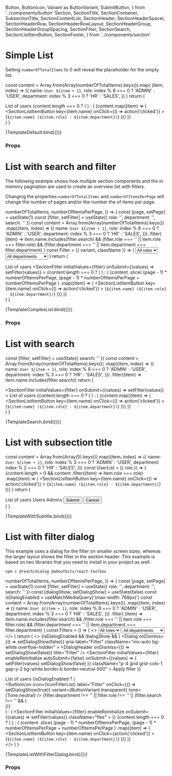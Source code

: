   Button,
  ButtonIcon,
  Variant as ButtonVariant,
  SubmitButton,
} from '../components/button'
  Section,
  SectionTitle,
  SectionContainer,
  SubsectionTitle,
  SectionContentList,
  SectionHeader,
  SectionHeaderSpacer,
  SectionHeaderRow,
  SectionHeaderRowLayout,
  SectionHeaderGroup,
  SectionHeaderGroupSpacing,
  SectionFilter,
  SectionSearch,
  SectionListItemButton,
  SectionFooter,
} from '../components/section'

<Meta title="Examples/List" />

# Simple List

Setting `numberOfTotalItems` to 0 will reveal the placeholder for the empty list.

  const content = Array.from(Array(numberOfTotalItems).keys()).map(
    (item, index) => ({
      name: `User ${item + 1}`,
      role: index % 8 === 0 ? 'ADMIN' : 'USER',
      department: index % 3 === 0 ? 'HR' : 'SALES',
    })
  )
  return (
    <Section>
      <SectionHeader>
        <SectionTitle>List of users</SectionTitle>
      </SectionHeader>
      <SectionContainer>
        {content.length === 0 ? (
          <SectionContentEmpty
            title="No users found"
            text="There are no items in this list at the moment."
          />
        ) : (
          <SectionContentList>
            {content.map((item) => (
              <SectionListItemButton
                key={item.name}
                onClick={() => action('clicked')}
              >
                {`${item.name} (${item.role} - ${item.department})`}
              </SectionListItemButton>
            ))}
          </SectionContentList>
        )}
      </SectionContainer>
    </Section>
  )
}

<Canvas>
  <Story
    name="Default"
    args={{
      numberOfTotalItems: 5,
    }}
  >
    {TemplateDefault.bind({})}
  </Story>
</Canvas>

### Props

<ArgsTable story="Default" />

# List with search and filter

The following example shows how multiple section components and the in memory pagination are used to create an overview list with filters.

Changing the properties `numberOfTotalItems` and `numberOfItemsPerPage` will change the number of pages and/or the number the of items per page.

  numberOfTotalItems,
  numberOfItemsPerPage,
}) => {
  const [page, setPage] = useState(1)
  const [filter, setFilter] = useState({ role: '', department: '', search: '' })
  const content = Array.from(Array(numberOfTotalItems).keys())
    .map((item, index) => ({
      name: `User ${item + 1}`,
      role: index % 8 === 0 ? 'ADMIN' : 'USER',
      department: index % 3 === 0 ? 'HR' : 'SALES',
    }))
    .filter(
      (item) =>
        item.name.includes(filter.search) &&
        (filter.role === '' || item.role === filter.role) &&
        (filter.department === '' || item.department === filter.department)
    )
  const Filter = ({ variant, className }) => (
    <SectionHeaderGroup className={className}>
      <Select id="role" name="role" variant={variant}>
        <option className="bg-gray-600" value="">
          All roles
        </option>
        <option className="bg-gray-600" value="ADMIN">
          Admin
        </option>
        <option className="bg-gray-600" value="USER">
          User
        </option>
      </Select>
      <Select id="department" name="department" variant={variant}>
        <option className="bg-gray-600" value="">
          All departments
        </option>
        <option className="bg-gray-600" value="HR">
          Human Resources
        </option>
        <option className="bg-gray-600" value="IT">
          Engineering
        </option>
        <option className="bg-gray-600" value="SALES">
          Sales
        </option>
      </Select>
    </SectionHeaderGroup>
  )
  return (
    <Section>
      <SectionHeader>
        <SectionHeaderRow>
          <SectionTitle>List of users</SectionTitle>
          <ButtonIcon
            label="Add"
            icon={IconAdd}
            variant={ButtonVariant.transparent}
            tone={Tone.neutral}
          />
        </SectionHeaderRow>
        <SectionFilter
          initialValues={filter}
          onSubmit={(values) => setFilter(values)}
        >
          <SectionHeaderRow layout={SectionHeaderRowLayout.stretch}>
            <SectionHeaderGroup
              spacing={SectionHeaderGroupSpacing.md}
              className="flex-col md:flex-row gap-y-2"
            >
              <SectionSearch className="w-full md:w-auto grow" />
              <Filter
                variant={InputVariant.transparent}
                className="hidden md:flex"
              />
              <Filter
                variant={InputVariant.soft}
                className="grid md:hidden grid-cols-2 w-full"
              />
            </SectionHeaderGroup>
          </SectionHeaderRow>
        </SectionFilter>
        <SectionHeaderSpacer />
      </SectionHeader>
      <SectionContainer>
        {content.length === 0 ? (
          <SectionContentEmpty
            title="No users found"
            text="There are no items in this list at the moment."
          />
        ) : (
          <SectionContentList>
            {content
              .slice(
                (page - 1) * numberOfItemsPerPage,
                (page - 1) * numberOfItemsPerPage + numberOfItemsPerPage
              )
              .map((item) => (
                <SectionListItemButton
                  key={item.name}
                  onClick={() => action('clicked')}
                >
                  {`${item.name} (${item.role} - ${item.department})`}
                </SectionListItemButton>
              ))}
          </SectionContentList>
        )}
        <SectionFooterWithPaginationInMemory
          page={page}
          size={numberOfItemsPerPage}
          total={content.length}
          onChangePage={setPage}
        />
      </SectionContainer>
    </Section>
  )
}

<Canvas>
  <Story
    name="List with search and filter"
    args={{
      numberOfTotalItems: 1000,
      numberOfItemsPerPage: 5,
    }}
  >
    {TemplateComplexList.bind({})}
  </Story>
</Canvas>

### Props

<ArgsTable story="List with search and filter" />

# List with search

  const [filter, setFilter] = useState({ search: '' })
  const content = Array.from(Array(numberOfTotalItems).keys())
    .map((item, index) => ({
      name: `User ${item + 1}`,
      role: index % 8 === 0 ? 'ADMIN' : 'USER',
      department: index % 3 === 0 ? 'HR' : 'SALES',
    }))
    .filter((item) => item.name.includes(filter.search))
  return (
    <Section>
      <SectionFilter
        initialValues={filter}
        onSubmit={(values) => setFilter(values)}
      >
        <SectionHeader>
          <SectionHeaderRow>
            <SectionTitle>List of users</SectionTitle>
            <SectionSearch className="hidden md:block" />
          </SectionHeaderRow>
          <SectionHeaderRow
            layout={SectionHeaderRowLayout.stretch}
            className="block md:hidden"
          >
            <SectionSearch />
          </SectionHeaderRow>
          <SectionHeaderSpacer className="md:hidden" />
        </SectionHeader>
      </SectionFilter>
      <SectionContainer>
        {content.length === 0 ? (
          <SectionContentEmpty
            title="No users found"
            text="There are no items in this list at the moment."
          />
        ) : (
          <SectionContentList>
            {content.map((item) => (
              <SectionListItemButton
                key={item.name}
                onClick={() => action('clicked')}
              >
                {`${item.name} (${item.role} - ${item.department})`}
              </SectionListItemButton>
            ))}
          </SectionContentList>
        )}
      </SectionContainer>
    </Section>
  )
}

<Canvas>
  <Story
    name="List with search"
    args={{
      numberOfTotalItems: 10,
    }}
  >
    {TemplateSearch.bind({})}
  </Story>
</Canvas>

# List with subsection title

  const content = Array.from(Array(5).keys()).map((item, index) => ({
    name: `User ${item + 1}`,
    role: index % 3 === 0 ? 'ADMIN' : 'USER',
    department: index % 2 === 0 ? 'HR' : 'SALES',
  }))
  const UserList = ({ role }) => (
    <SectionContentList>
      {content.length > 0 &&
        content
          .filter((item) => item.role === role)
          .map((item) => (
            <SectionListItemButton
              key={item.name}
              onClick={() => action('clicked')}
            >
              {`${item.name} (${item.role} - ${item.department})`}
            </SectionListItemButton>
          ))}
    </SectionContentList>
  )
  return (
    <Section>
      <SectionHeader>
        <SectionTitle>List of users</SectionTitle>
      </SectionHeader>
      <SectionContainer>
        <SubsectionTitle>Users</SubsectionTitle>
        <UserList role="USER" />
        <SubsectionTitle>Admins</SubsectionTitle>
        <UserList role="ADMIN" />
        <SectionFooter>
          <Actions>
            <Button>Submit</Button>
            <Button variant={ButtonVariant.ghost} className="lg:order-first">
              Cancel
            </Button>
          </Actions>
        </SectionFooter>
      </SectionContainer>
    </Section>
  )
}

<Canvas>
  <Story
    name="List with subsection title"
    args={{
      numberOfTotalItems: 1000,
      numberOfItemsPerPage: 5,
    }}
  >
    {TemplateWithSubtitle.bind({})}
  </Story>
</Canvas>

# List with filter dialog

This example uses a dialog for the filter on smaller screen sizes, whereas the larger layout shows the filter in the section header.
This example is based on two libraries that you need to install in your project as well:

```
npm i @reach/dialog @aboutbits/react-toolbox
```

  numberOfTotalItems,
  numberOfItemsPerPage,
}) => {
  const [page, setPage] = useState(1)
  const [filter, setFilter] = useState({ role: '', department: '', search: '' })
  const [dialogShow, setDialogShow] = useState(false)
  const isDialogEnabled = useMatchMediaQuery('(max-width: 768px)')
  const content = Array.from(Array(numberOfTotalItems).keys())
    .map((item, index) => ({
      name: `User ${item + 1}`,
      role: index % 8 === 0 ? 'ADMIN' : 'USER',
      department: index % 3 === 0 ? 'HR' : 'SALES',
    }))
    .filter(
      (item) =>
        item.name.includes(filter.search) &&
        (filter.role === '' || item.role === filter.role) &&
        (filter.department === '' || item.department === filter.department)
    )
  const Filters = () => (
    <>
      <Select id="role" name="role" variant={InputVariant.transparent}>
        <option className="bg-gray-600" value="">
          All roles
        </option>
        <option className="bg-gray-600" value="ADMIN">
          Admin
        </option>
        <option className="bg-gray-600" value="USER">
          User
        </option>
      </Select>
      <Select
        id="department"
        name="department"
        variant={InputVariant.transparent}
      >
        <option className="bg-gray-600" value="">
          All departments
        </option>
        <option className="bg-gray-600" value="HR">
          Human Resources
        </option>
        <option className="bg-gray-600" value="IT">
          Engineering
        </option>
        <option className="bg-gray-600" value="SALES">
          Sales
        </option>
      </Select>
      <SectionSearch className="col-span-full" />
    </>
  )
  return (
    <>
      {isDialogEnabled && dialogShow && (
        <Dialog
          onDismiss={() => setDialogShow(false)}
          aria-label="Filter"
          className="mx-auto bg-white overflow-hidden"
        >
          <DialogHeader onDismiss={() => setDialogShow(false)} title="Filter" />
          <SectionFilter
            initialValues={filter}
            enableReinitialize
            autoSubmit={false}
            onSubmit={(values) => {
              setFilter(values)
              setDialogShow(false)
            }}
            className="p-4 grid grid-cols-1 gap-y-2 bg-white border-b border-neutral-500"
          >
            <Filters />
            <SubmitButton className="col-span-full mt-2">
              Apply filter
            </SubmitButton>
          </SectionFilter>
        </Dialog>
      )}
      <Section>
        <SectionHeader>
          <SectionHeaderRow>
            <SectionTitle>List of users</SectionTitle>
            {isDialogEnabled ? (
              <SectionHeaderGroup>
                <div className="relative flex items-center">
                  <ButtonIcon
                    icon={IconFilterList}
                    label="Filter"
                    onClick={() => setDialogShow(true)}
                    variant={ButtonVariant.transparent}
                    tone={Tone.neutral}
                  />
                  {filter.department !== '' ||
                    filter.role !== '' ||
                    (filter.search !== '' && (
                      <div className="absolute left-0 p-1 bg-primary-500 rounded-full" />
                    ))}
                </div>
              </SectionHeaderGroup>
            ) : (
              <SectionFilter
                initialValues={filter}
                enableReinitialize
                onSubmit={(values) => setFilter(values)}
                className="flex"
              >
                <SectionHeaderGroup>
                  <Filters />
                </SectionHeaderGroup>
              </SectionFilter>
            )}
          </SectionHeaderRow>
        </SectionHeader>
        <SectionContainer>
          {content.length === 0 ? (
            <SectionContentEmpty
              title="No users found"
              text="There are no items in this list at the moment."
            />
          ) : (
            <SectionContentList>
              {content
                .slice(
                  (page - 1) * numberOfItemsPerPage,
                  (page - 1) * numberOfItemsPerPage + numberOfItemsPerPage
                )
                .map((item) => (
                  <SectionListItemButton
                    key={item.name}
                    onClick={action('clicked')}
                  >
                    {`${item.name} (${item.role} - ${item.department})`}
                  </SectionListItemButton>
                ))}
            </SectionContentList>
          )}
          <SectionFooterWithPaginationInMemory
            page={page}
            size={numberOfItemsPerPage}
            total={content.length}
            onChangePage={setPage}
          />
        </SectionContainer>
      </Section>
    </>
  )
}

<Canvas>
  <Story
    name="List with filters in dialog on mobile"
    args={{
      numberOfTotalItems: 1000,
      numberOfItemsPerPage: 5,
    }}
  >
    {TemplateListWithFilterDialog.bind({})}
  </Story>
</Canvas>

### Props

<ArgsTable story="List with filters in dialog on mobile" />
